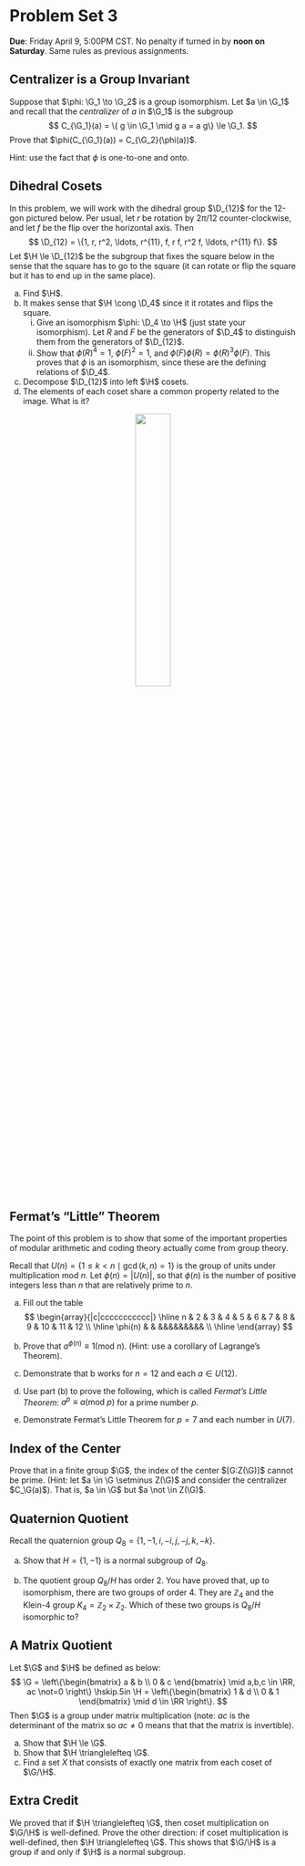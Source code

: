 # Problem Set 3


**Due**: Friday April 9, 5:00PM CST. No penalty if turned in by **noon on Saturday**.  Same rules as previous assignments.

## Centralizer is a Group Invariant

Suppose that $\phi: \G_1 \to \G_2$ is a group isomorphism. Let $a \in \G_1$ and recall that the *centralizer* of $a$ in $\G_1$ is the subgroup
$$
C_{\G_1}(a) = \{ g \in \G_1 \mid g a = a g\} \le \G_1.
$$
Prove that $\phi(C_{\G_1}(a)) = C_{\G_2}(\phi(a))$.

Hint: use the fact that $\phi$ is one-to-one and onto.

## Dihedral Cosets

In this problem, we will work with the dihedral group $\D_{12}$ for the 12-gon pictured below. Per usual, let $r$ be rotation by $2 \pi/12$ counter-clockwise, and let $f$ be the flip over the horizontal axis. Then 
$$
\D_{12} = \{1, r, r^2, \ldots, r^{11}, f, r f, r^2 f, \ldots, r^{11} f\}.
$$
Let $\H \le \D_{12}$ be the subgroup that fixes the square below in the sense that the square has to go to the square (it can rotate or flip the square but it has to end up in the same place).

a. Find $\H$.
b. It makes sense that $\H \cong \D_4$ since it it rotates and flips the square. 
    i. Give an isomorphism $\phi: \D_4 \to \H$ (just state your isomorphism). Let $R$ and $F$ be the generators of $\D_4$ to distinguish them from the generators of $\D_{12}$.
    ii. Show that $\phi(R)^4 = 1$, $\phi(F)^2 = 1$, and $\phi(F)\phi(R) = \phi(R)^3 \phi(F)$. This proves that $\phi$ is an isomorphism, since these are the defining relations of $\D_4$.
    
c. Decompose $\D_{12}$ into left $\H$ cosets.
d. The elements of each coset share a common property related to the image. What is it?

<center>
![](images/square-12-gon.png){width=35%}
</center>

## Fermat's "Little" Theorem

The point of this problem is to show that some of the important properties of modular arithmetic and coding theory actually come from group theory. 

Recall that $U(n) = \{ 1 \le k < n \mid \gcd(k,n) = 1\}$ is the group of units under multiplication mod $n$. Let $\phi(n) = |U(n)|$, so that $\phi(n)$ is the number of positive integers less than $n$ that are relatively prime to $n$. 


a. Fill out the table
$$
\begin{array}{|c|ccccccccccc|}
\hline
n & 2 & 3 & 4 & 5 & 6 & 7 & 8 & 9 & 10 & 11 & 12 \\
\hline
\phi(n) & & &&&&&&&&& \\
\hline
\end{array}
$$

b. Prove that $a^{\phi(n)} \equiv 1  (\mathsf{mod}\ n)$. (Hint: use a corollary of Lagrange's Theorem).

c. Demonstrate that b works for $n = 12$ and each $a \in U(12)$.

d. Use part (b) to prove the following, which is called *Fermat's Little Theorem*: $a^{p} \equiv a (\mathsf{mod}\ p)$ for a prime number $p$.

e. Demonstrate Fermat's Little Theorem for $p = 7$ and each number in $U(7)$.


## Index of the Center

Prove that in a finite group $\G$, the index of the center $[G:Z(\G)]$ cannot be prime. (Hint: let $a \in \G \setminus Z(\G)$ and consider the centralizer $C_\G(a)$). That is, $a \in \G$ but $a \not \in Z(\G)$.


## Quaternion Quotient

Recall the quaternion group $Q_8 = \{1,-1,i,-i,j,-j,k,-k\}$. 

a. Show that $H = \{1,-1\}$ is a normal subgroup of $Q_8$.

a. The quotient group $Q_8/H$ has order 2. You have proved that, up to isomorphism, there are two groups of order 4. They are $\mathbb{Z}_4$ and the Klein-4 group $K_4 = \mathbb{Z}_2 \times \mathbb{Z}_2$. Which of these two groups is $Q_8/H$ isomorphic to?

## A Matrix Quotient

Let $\G$ and $\H$ be defined as below:
$$
\G = \left\{\begin{bmatrix} a & b \\ 0 & c \end{bmatrix} \mid a,b,c \in \RR, ac \not=0 \right\}
\hskip.5in
\H = \left\{\begin{bmatrix} 1 & d \\ 0 & 1 \end{bmatrix} \mid d \in \RR \right\}.
$$
Then $\G$ is a group under matrix multiplication (note: $ac$ is the determinant of the matrix so $ac \not = 0$ means that that the matrix is invertible).

a. Show that $\H \le \G$.
b. Show that $\H \trianglelefteq \G$.
c. Find a set $X$ that consists of exactly one matrix from each coset of $\G/\H$.

## Extra Credit

We proved that if $\H \trianglelefteq \G$, then coset multiplication on $\G/\H$ is well-defined. Prove the other direction: if coset multiplication is well-defined, then $\H \trianglelefteq \G$. This shows that $\G/\H$ is a group if and only if $\H$ is a normal subgroup.
